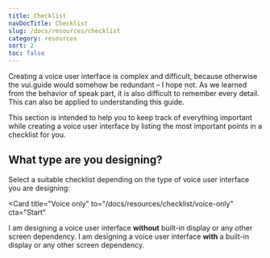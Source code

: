 ```yaml
---
title: Checklist
navDocTitle: Checklist
slug: /docs/resources/checklist
category: resources
sort: 2
toc: false
---
```


Creating a voice user interface is complex and difficult, because otherwise the vui.guide would somehow be redundant – I hope not. As we learned from the <Link to="/docs/behaviour/behaviour-of-speak#do-what-humans-already-do/">behavior of speak</Link> part, it is also difficult to remember every detail. This can also be applied to understanding this guide.

This section is intended to help you to keep track of everything important while creating a voice user interface by listing the most important points in a checklist for you.

## What type are you designing?

Select a suitable checklist depending on the type of voice user interface you are designing:

<Card
  title="Voice only"
  to="/docs/resources/checklist/voice-only"
  cta="Start"
>
  I am designing a voice user interface <strong>without</strong> built-in display or any other
  screen dependency.
</Card>
<Card title="Voice user interface" to="/docs/resources/checklist/vui" cta="Start">
  I am designing a voice user interface  <strong>with</strong> a built-in display or any other
  screen dependency.
</Card>
